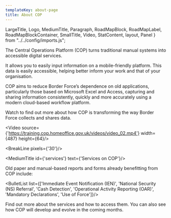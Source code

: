 ```yaml
---
templateKey: about-page
title: About COP
---
```


LargeTitle, Logo, MediumTitle, Paragraph, RoadMapBlock, RoadMapLabel, RoadMapBlockContainer, SmallTitle, Video, StatContent, layout, Panel } from "../../config/imports.js";

The Central Operations Platform (COP) turns traditional manual systems into accessible digital services.

It allows you to easily input information on a mobile-friendly platform. This data is easily accessible, helping better inform your work and that of your organisation.

COP aims to reduce Border Force’s dependence on old applications, particularly those based on Microsoft Excel and Access, capturing and sharing information consistently, quickly and more accurately using a modern cloud-based workflow platform.

Watch to find out more about how COP is transforming the way Border Force collects and shares data.

<Video source={'https://training.cop.homeoffice.gov.uk/videos/video_02.mp4'} width={487} height={64}/>

<BreakLine pixels={'30'}/>

<MediumTitle id={'services'} text={'Services on COP'}/>

Old paper and manual-based reports and forms already benefitting from COP include:

<BulletList list={['Immediate Event Notification (IEN)', 'National Security (NS) Referral', 'Cash Detection', 'Operational Activity Reporting (OAR)', 'Mandatory Declarations', 'Use of Force']}/>

Find out more about <Link class="govuk-link" to="/help/">the services and how to access them.</Link>
You can also see <Link class="govuk-link" to="/about/roadmap/">how COP will develop and evolve</Link> in the coming months.